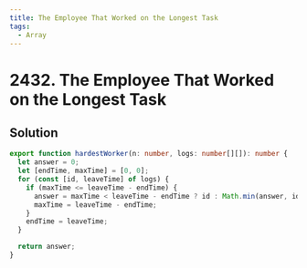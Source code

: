 ```yaml
---
title: The Employee That Worked on the Longest Task
tags:
  - Array
---
```


# 2432. The Employee That Worked on the Longest Task

<Badges>
  <LevelBadge level="easy" />
  <TopicBadge name="Array" slug="array" />
</Badges>

## Solution

```typescript filename="solution.ts" copy
export function hardestWorker(n: number, logs: number[][]): number {
  let answer = 0;
  let [endTime, maxTime] = [0, 0];
  for (const [id, leaveTime] of logs) {
    if (maxTime <= leaveTime - endTime) {
      answer = maxTime < leaveTime - endTime ? id : Math.min(answer, id);
      maxTime = leaveTime - endTime;
    }
    endTime = leaveTime;
  }

  return answer;
}
```

<ProblemLink
  codingSite="leetcode"
  href="https://leetcode.com/problems/the-employee-that-worked-on-the-longest-task"
  title="The Employee That Worked on the Longest Task"
/>
